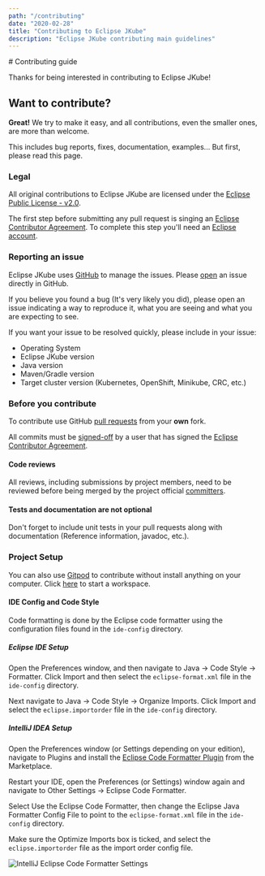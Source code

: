 ```yaml
---
path: "/contributing"
date: "2020-02-28"
title: "Contributing to Eclipse JKube"
description: "Eclipse JKube contributing main guidelines"
---
```


<Hero>
# Contributing guide

Thanks for being interested in contributing to Eclipse JKube!
</Hero>

## Want to contribute?

**Great!** We try to make it easy, and all contributions, even the smaller ones, are more than welcome.

This includes bug reports, fixes, documentation, examples... But first, please read this page.

### Legal

All original contributions to Eclipse JKube are licensed under the
[Eclipse Public License - v2.0](https://github.com/eclipse/jkube/blob/master/LICENSE).

The first step before submitting any pull request is singing an
[Eclipse Contributor Agreement](https://accounts.eclipse.org/user/eca). To complete this step you'll need
an [Eclipse account](https://accounts.eclipse.org/).

### Reporting an issue

Eclipse JKube uses [GitHub](https://github.com/eclipse/jkube/issues) to manage the issues.
Please [open](https://github.com/eclipse/jkube/issues/new) an issue directly in GitHub.

If you believe you found a bug (It's very likely you did), please open an issue
indicating a way to reproduce it, what you are seeing and what you are expecting to see.

If you want your issue to be resolved quickly, please include in your issue:
- Operating System
- Eclipse JKube version
- Java version
- Maven/Gradle version
- Target cluster version (Kubernetes, OpenShift, Minikube, CRC, etc.)

### Before you contribute

To contribute use GitHub [pull requests](https://github.com/eclipse/jkube/pulls) from your **own** fork.

All commits must be [signed-off](https://git-scm.com/docs/git-commit#Documentation/git-commit.txt---signoff)
by a user that has signed the
[Eclipse Contributor Agreement](https://www.eclipse.org/legal/ECA.php).

#### Code reviews

All reviews, including submissions by project members, need to be reviewed before being merged by the project official
[committers](https://projects.eclipse.org/projects/ecd.jkube/who).


#### Tests and documentation are not optional

Don't forget to include unit tests in your pull requests along with documentation (Reference information, javadoc, etc.).

### Project Setup

You can also use [Gitpod](https://gitpod.io) to contribute without install anything on your computer. Click [here](https://gitpod.io/#https://github.com/eclipse/jkube) to start a workspace.

#### IDE Config and Code Style

Code formatting is done by the Eclipse code formatter using the configuration files found in the `ide-config` directory.

##### Eclipse IDE Setup

Open the Preferences window, and then navigate to Java -> Code Style -> Formatter.
Click Import and then select the `eclipse-format.xml` file in the `ide-config` directory.

Next navigate to Java -> Code Style -> Organize Imports.
Click Import and select the `eclipse.importorder` file in the `ide-config` directory.

##### IntelliJ IDEA Setup

Open the Preferences window (or Settings depending on your edition), navigate to Plugins and install the
[Eclipse Code Formatter Plugin](https://plugins.jetbrains.com/plugin/6546-eclipse-code-formatter) from the Marketplace.

Restart your IDE, open the Preferences (or Settings) window again and navigate to Other Settings -> Eclipse Code Formatter.

Select Use the Eclipse Code Formatter, then change the Eclipse Java Formatter Config File to point to the
`eclipse-format.xml` file in the `ide-config` directory.

Make sure the Optimize Imports box is ticked, and select the `eclipse.importorder` file as the import order config file.

![IntelliJ Eclipse Code Formatter Settings](intellij-eclipse-code-formatter-settings.png "Eclipse Code Formatter Plugin")

